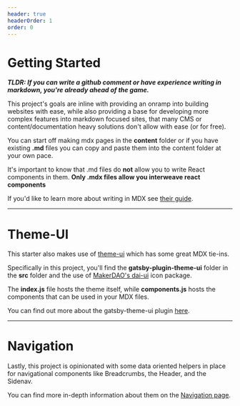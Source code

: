 ```yaml
---
header: true
headerOrder: 1
order: 0
---
```


# Getting Started

***TLDR: If you can write a github comment or have experience writing in markdown, you're already ahead of the game.***

This project's goals are inline with providing an onramp into building websites with ease, 
while also providing a base for developing more complex features into markdown focused sites, that many CMS or content/documentation heavy solutions don't allow with ease (or for free). 

You can start off making mdx pages in the **content** folder or if you have existing **.md** files you can copy
and paste them into the content folder at your own pace. 

It's important to know that .md files do **not** allow you to write React components in them. 
**Only .mdx files allow you interweave react components**

If you'd like to learn more about writing in MDX see [their guide](https://mdxjs.com/getting-started). 

---

# Theme-UI

This starter also makes use of [theme-ui](https://theme-ui.com/home) which has some great MDX tie-ins.

Specifically in this project, you'll find the **gatsby-plugin-theme-ui** folder in the **src** folder and the use of [MakerDAO's dai-ui](https://dai-ui.now.sh/) icon package.

The **index.js** file hosts the theme itself, while **components.js** hosts the components that can be used in your MDX files. 

You can find out more about the gatsby-theme-ui plugin [here](https://theme-ui.com/packages/gatsby-plugin/).

---

# Navigation

Lastly, this project is opinionated with some data oriented helpers in place for navigational components like Breadcrumbs, the Header, and the Sidenav. 

You can find more in-depth information about them on the [Navigation page](/navigation).
